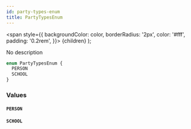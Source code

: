```yaml
---
id: party-types-enum
title: PartyTypesEnum
---
```


<span
style={{
      backgroundColor: color,
      borderRadius: '2px',
      color: '#fff',
      padding: '0.2rem',
    }}>
{children}
</span>
);

No description

```graphql
enum PartyTypesEnum {
  PERSON
  SCHOOL
}
```

### Values

#### `PERSON`

#### `SCHOOL`
